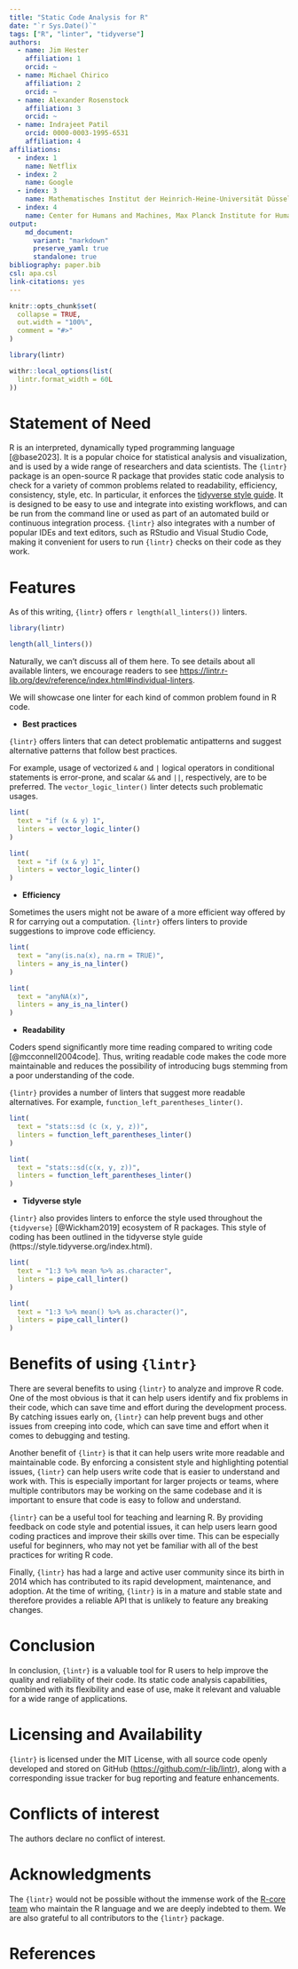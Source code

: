 ```yaml
---
title: "Static Code Analysis for R"
date: "`r Sys.Date()`"
tags: ["R", "linter", "tidyverse"]
authors:
  - name: Jim Hester
    affiliation: 1
    orcid: ~
  - name: Michael Chirico
    affiliation: 2
    orcid: ~
  - name: Alexander Rosenstock
    affiliation: 3
    orcid: ~
  - name: Indrajeet Patil
    orcid: 0000-0003-1995-6531
    affiliation: 4
affiliations:
  - index: 1
    name: Netflix
  - index: 2
    name: Google
  - index: 3
    name: Mathematisches Institut der Heinrich-Heine-Universität Düsseldorf
  - index: 4
    name: Center for Humans and Machines, Max Planck Institute for Human Development, Berlin, Germany
output: 
    md_document:
      variant: "markdown"
      preserve_yaml: true
      standalone: true
bibliography: paper.bib
csl: apa.csl
link-citations: yes
---
```


```r
knitr::opts_chunk$set(
  collapse = TRUE,
  out.width = "100%",
  comment = "#>"
)

library(lintr)

withr::local_options(list(
  lintr.format_width = 60L
))
```

# Statement of Need

R is an interpreted, dynamically typed programming language [@base2023]. It is a popular choice for statistical analysis and visualization, and is used by a wide range of researchers and data scientists. The `{lintr}` package is an open-source R package that provides static code analysis to check for a variety of common problems related to readability, efficiency, consistency, style, etc. In particular, it enforces the [tidyverse style guide]((https://style.tidyverse.org/index.html)). It is designed to be easy to use and integrate into existing workflows, and can be run from the command line or used as part of an automated build or continuous integration process. `{lintr}` also integrates with a number of popular IDEs and text editors, such as RStudio and Visual Studio Code, making it convenient for users to run `{lintr}` checks on their code as they work.

# Features

As of this writing, `{lintr}` offers `r length(all_linters())` linters.

```r
library(lintr)

length(all_linters())
```

Naturally, we can't discuss all of them here. To see details about all available linters, we encourage readers to see <https://lintr.r-lib.org/dev/reference/index.html#individual-linters>.

We will showcase one linter for each kind of common problem found in R code.

- **Best practices**

`{lintr}` offers linters that can detect problematic antipatterns and suggest alternative patterns that follow best practices.

For example, usage of vectorized `&` and `|` logical operators in conditional statements is error-prone, and scalar `&&` and `||`, respectively, are to be preferred. The `vector_logic_linter()` linter detects such problematic usages.

```r
lint(
  text = "if (x & y) 1",
  linters = vector_logic_linter()
)
```

```r
lint(
  text = "if (x & y) 1",
  linters = vector_logic_linter()
)
```

- **Efficiency**

Sometimes the users might not be aware of a more efficient way offered by R for carrying out a computation. `{lintr}` offers linters to provide suggestions to improve code efficiency.

```r
lint(
  text = "any(is.na(x), na.rm = TRUE)",
  linters = any_is_na_linter()
)
```

```r
lint(
  text = "anyNA(x)",
  linters = any_is_na_linter()
)
```

- **Readability**

Coders spend significantly more time reading compared to writing code [@mcconnell2004code]. Thus, writing readable code makes the code more maintainable and reduces the possibility of introducing bugs stemming from a poor understanding of the code.

`{lintr}` provides a number of linters that suggest more readable alternatives. For example, `function_left_parentheses_linter()`.

```r
lint(
  text = "stats::sd (c (x, y, z))",
  linters = function_left_parentheses_linter()
)
```

```r
lint(
  text = "stats::sd(c(x, y, z))",
  linters = function_left_parentheses_linter()
)
```

- **Tidyverse style**

`{lintr}` also provides linters to enforce the style used throughout the `{tidyverse}` [@Wickham2019] ecosystem of R packages. This style of coding has been outlined in the tidyverse style guide (https://style.tidyverse.org/index.html).

```r
lint(
  text = "1:3 %>% mean %>% as.character",
  linters = pipe_call_linter()
)
```

```r
lint(
  text = "1:3 %>% mean() %>% as.character()",
  linters = pipe_call_linter()
)
```

# Benefits of using `{lintr}`

There are several benefits to using `{lintr}` to analyze and improve R code. One of the most obvious is that it can help users identify and fix problems in their code, which can save time and effort during the development process. By catching issues early on, `{lintr}` can help prevent bugs and other issues from creeping into code, which can save time and effort when it comes to debugging and testing.

Another benefit of `{lintr}` is that it can help users write more readable and maintainable code. By enforcing a consistent style and highlighting potential issues, `{lintr}` can help users write code that is easier to understand and work with. This is especially important for larger projects or teams, where multiple contributors may be working on the same codebase and it is important to ensure that code is easy to follow and understand.

`{lintr}` can be a useful tool for teaching and learning R. By providing feedback on code style and potential issues, it can help users learn good coding practices and improve their skills over time. This can be especially useful for beginners, who may not yet be familiar with all of the best practices for writing R code.

Finally, `{lintr}` has had a large and active user community since its birth in 2014 which has contributed to its rapid development, maintenance, and adoption. At the time of writing, `{lintr}` is in a mature and stable state and therefore provides a reliable API that is unlikely to feature any breaking changes.

# Conclusion

In conclusion, `{lintr}` is a valuable tool for R users to help improve the quality and reliability of their code. Its static code analysis capabilities, combined with its flexibility and ease of use, make it relevant and valuable for a wide range of applications. 

# Licensing and Availability

`{lintr}` is licensed under the MIT License, with all source code openly developed and stored on GitHub (<https://github.com/r-lib/lintr>), along with a corresponding issue tracker for bug reporting and feature enhancements.

# Conflicts of interest

The authors declare no conflict of interest.

# Acknowledgments

The `{lintr}` would not be possible without the immense work of the [R-core team](https://www.r-project.org/contributors.html) who maintain the R language and we are deeply indebted to them. We are also grateful to all contributors to the `{lintr}` package.

# References
